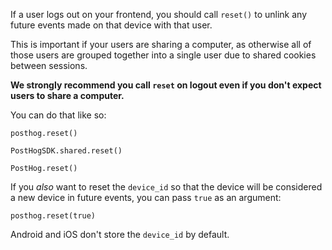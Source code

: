 If a user logs out on your frontend, you should call `reset()` to unlink any future events made on that device with that user.

This is important if your users are sharing a computer, as otherwise all of those users are grouped together into a single user due to shared cookies between sessions. 

**We strongly recommend you call `reset` on logout even if you don't expect users to share a computer.**

You can do that like so:

<MultiLanguage selector="tabs">

```js-web
posthog.reset()
```

```ios_swift
PostHogSDK.shared.reset()
```

```android_kotlin
PostHog.reset()
```

</MultiLanguage>

If you _also_ want to reset the `device_id` so that the device will be considered a new device in future events, you can pass `true` as an argument:

<MultiLanguage selector="tabs">

```js-web
posthog.reset(true)
```

Android and iOS don't store the `device_id` by default.
</MultiLanguage>